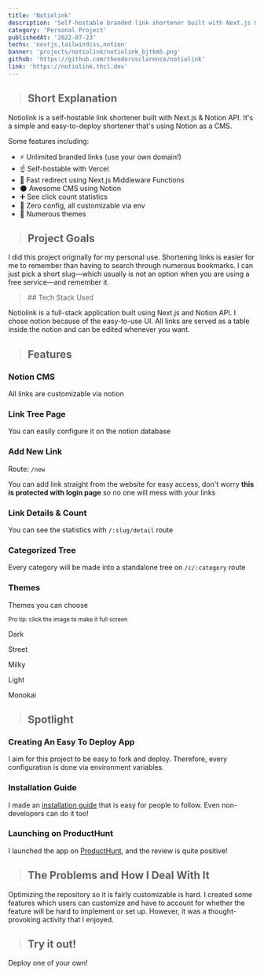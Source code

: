 ```yaml
---
title: 'Notiolink'
description: 'Self-hostable branded link shortener built with Next.js & Notion API'
category: 'Personal Project'
publishedAt: '2022-07-23'
techs: 'nextjs,tailwindcss,notion'
banner: 'projects/notiolink/notiolink_bjtkm5.png'
github: 'https://github.com/theodorusclarence/notiolink'
link: 'https://notiolink.thcl.dev'
---
```


> ## Short Explanation

Notiolink is a self-hostable link shortener built with Next.js & Notion API. It's a simple and easy-to-deploy shortener that's using Notion as a CMS.

Some features including:

- ⚡ Unlimited branded links (use your own domain!)
- ☝ Self-hostable with Vercel
- 💨 Fast redirect using Next.js Middleware Functions
- 🌑 Awesome CMS using Notion
- ➕ See click count statistics
- 💠 Zero config, all customizable via env
- 💅 Numerous themes

> ## Project Goals

I did this project originally for my personal use. Shortening links is easier for me to remember than having to search through numerous bookmarks. I can just pick a short slug—which usually is not an option when you are using a free service—and remember it.

<blockquote className='with-icons'>
  ## Tech Stack Used
  <div className='not-prose mt-2'>
    <TechIcons techs={['nextjs', 'tailwindcss', 'notion']} />
  </div>
</blockquote>

Notiolink is a full-stack application built using Next.js and Notion API. I chose notion because of the easy-to-use UI. All links are served as a table inside the notion and can be edited whenever you want.

> ## Features

### Notion CMS

All links are customizable via notion

<CloudinaryImg
  mdx
  publicId='theodorusclarence/projects/notiolink/notion-table_br6ebb'
  alt='notion-table'
  width={1339}
  height={875}
/>

### Link Tree Page

You can easily configure it on the notion database

<CloudinaryImg
  mdx
  publicId='theodorusclarence/projects/notiolink/linktree_kbtwts'
  alt='linktree'
  width={605}
  height={706}
/>

### Add New Link

Route: `/new`

You can add link straight from the website for easy access, don't worry **this is protected with login page** so no one will mess with your links

<CloudinaryImg
  mdx
  publicId='theodorusclarence/projects/notiolink/shorten-new-link_tkinse'
  alt='shorten-new-link'
  width={632}
  height={567}
/>

### Link Details & Count

You can see the statistics with `/:slug/detail` route

<CloudinaryImg
  mdx
  publicId='theodorusclarence/projects/notiolink/link-details-and-count_ae7x2e'
  alt='link-details-and-count'
  width={682}
  height={672}
/>

### Categorized Tree

Every category will be made into a standalone tree on `/c/:category` route

<CloudinaryImg
  mdx
  publicId='theodorusclarence/projects/notiolink/categorized-tree_aeottm'
  alt='categorized-tree'
  width={567}
  height={563}
/>

### Themes

Themes you can choose

<small>Pro tip: click the image to make it full screen</small>

<SplitImage>
  <Split>
    <div className='not-prose space-y-2'>
      <CloudinaryImg
        mdx
        publicId='theodorusclarence/projects/notiolink/theme-dark_sspfwt'
        alt='theme-dark'
        width={648}
        height={622}
      />
      <p className='text-center text-sm font-medium'>Dark</p>
    </div>
    <div className='not-prose space-y-2'>
      <CloudinaryImg
        mdx
        publicId='theodorusclarence/projects/notiolink/theme-street_nx7i4f'
        alt='theme-street'
        width={648}
        height={622}
      />
      <p className='text-center text-sm font-medium'>Street</p>
    </div>
    <div className='not-prose space-y-2'>
      <CloudinaryImg
        mdx
        publicId='theodorusclarence/projects/notiolink/theme-milky_z60zsu'
        alt='theme-milky'
        width={648}
        height={622}
      />
      <p className='text-center text-sm font-medium'>Milky</p>
    </div>
  </Split>
  <Split>
    <div className='not-prose space-y-2'>
      <CloudinaryImg
        mdx
        publicId='theodorusclarence/projects/notiolink/theme-light_pmkjnq'
        alt='theme-light'
        width={648}
        height={622}
      />
      <p className='text-center text-sm font-medium'>Light</p>
    </div>
    <div className='not-prose space-y-2'>
      <CloudinaryImg
        mdx
        publicId='theodorusclarence/projects/notiolink/theme-monokai_ndz8rx'
        alt='theme-monokai'
        width={648}
        height={622}
      />
      <p className='text-center text-sm font-medium'>Monokai</p>
    </div>
  </Split>
</SplitImage>

> ## Spotlight

### Creating An Easy To Deploy App

I aim for this project to be easy to fork and deploy. Therefore, every configuration is done via environment variables.

### Installation Guide

I made an [installation guide](https://www.notion.so/Notiolink-Installation-Guide-3d038711cd5141109f56137d0195aad0) that is easy for people to follow. Even non-developers can do it too!

<CloudinaryImg
  mdx
  publicId='theodorusclarence/projects/notiolink/notiolink-installation-guide_hcgett'
  alt='notiolink-installation-guide'
  width={785}
  height={645}
/>

### Launching on ProductHunt

I launched the app on [ProductHunt](https://www.producthunt.com/products/notiolink), and the review is quite positive!

<CloudinaryImg
  mdx
  publicId='theodorusclarence/projects/notiolink/producthunt_boyaq5'
  alt='producthunt'
  width={449}
  height={344}
/>

> ## The Problems and How I Deal With It

Optimizing the repository so it is fairly customizable is hard. I created some features which users can customize and have to account for whether the feature will be hard to implement or set up. However, it was a thought-provoking activity that I enjoyed.

> ## Try it out!

Deploy one of your own!

<GithubCard repo='theodorusclarence/notiolink' />
